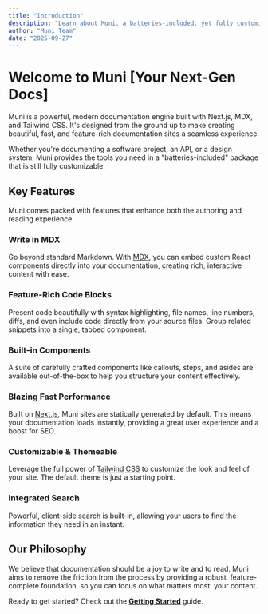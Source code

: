 ```yaml
---
title: "Introduction"
description: "Learn about Muni, a batteries-included, yet fully customizable documentation engine built on Next.js and MDX."
author: "Muni Team"
date: "2025-09-27"
---
```


# Welcome to Muni [Your Next-Gen Docs]

Muni is a powerful, modern documentation engine built with Next.js, MDX, and Tailwind CSS. It's designed from the ground up to make creating beautiful, fast, and feature-rich documentation sites a seamless experience.

Whether you're documenting a software project, an API, or a design system, Muni provides the tools you need in a "batteries-included" package that is still fully customizable.

## Key Features

Muni comes packed with features that enhance both the authoring and reading experience.

### Write in MDX
Go beyond standard Markdown. With [MDX](https://mdxjs.com/), you can embed custom React components directly into your documentation, creating rich, interactive content with ease.

### Feature-Rich Code Blocks
Present code beautifully with syntax highlighting, file names, line numbers, diffs, and even include code directly from your source files. Group related snippets into a single, tabbed component.

### Built-in Components
A suite of carefully crafted components like callouts, steps, and asides are available out-of-the-box to help you structure your content effectively.

### Blazing Fast Performance
Built on [Next.js](https://nextjs.org), Muni sites are statically generated by default. This means your documentation loads instantly, providing a great user experience and a boost for SEO.

### Customizable & Themeable
Leverage the full power of [Tailwind CSS](https://tailwindcss.com/) to customize the look and feel of your site. The default theme is just a starting point.

### Integrated Search
Powerful, client-side search is built-in, allowing your users to find the information they need in an instant.

## Our Philosophy

We believe that documentation should be a joy to write and to read. Muni aims to remove the friction from the process by providing a robust, feature-complete foundation, so you can focus on what matters most: your content.

Ready to get started? Check out the [**Getting Started**](/docs/getting-started) guide.
